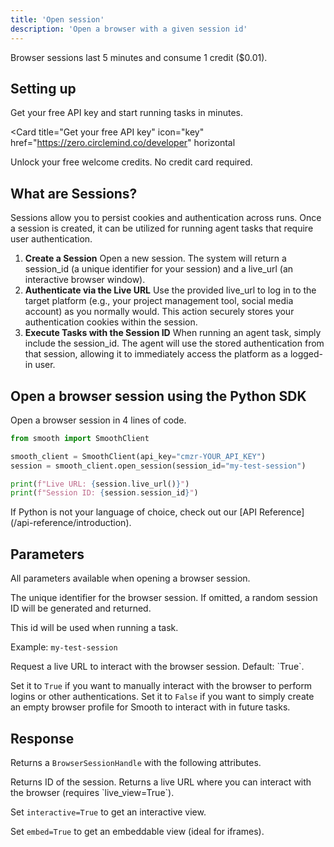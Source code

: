 ```yaml
---
title: 'Open session'
description: 'Open a browser with a given session id'
---
```


<Note>
  Browser sessions last 5 minutes and consume 1 credit ($0.01).
</Note>

## Setting up

Get your free API key and start running tasks in minutes.

<Card
  title="Get your free API key"
  icon="key"
  href="https://zero.circlemind.co/developer"
  horizontal
>
  Unlock your free welcome credits. No credit card required.
</Card>

## What are Sessions?

Sessions allow you to persist cookies and authentication across runs.
Once a session is created, it can be utilized for running agent tasks that require user authentication.

1. **Create a Session**
Open a new session. The system will return a session_id (a unique identifier for your session) and a live_url (an interactive browser window).
2. **Authenticate via the Live URL**
Use the provided live_url to log in to the target platform (e.g., your project management tool, social media account) as you normally would. This action securely stores your authentication cookies within the session.
3. **Execute Tasks with the Session ID**
When running an agent task, simply include the session_id. The agent will use the stored authentication from that session, allowing it to immediately access the platform as a logged-in user.

## Open a browser session using the Python SDK

Open a browser session in 4 lines of code.

<CodeGroup>

```python Python
from smooth import SmoothClient

smooth_client = SmoothClient(api_key="cmzr-YOUR_API_KEY")
session = smooth_client.open_session(session_id="my-test-session")

print(f"Live URL: {session.live_url()}")
print(f"Session ID: {session.session_id}")
```

</CodeGroup>

<Note>
  If Python is not your language of choice, check out our [API Reference](/api-reference/introduction).
</Note>

## Parameters

All parameters available when opening a browser session. 

<ResponseField name="session_id" type="string">
  The unique identifier for the browser session. If omitted, a random session ID will be generated and returned.

  This id will be used when running a task.
  
  Example: `my-test-session`
</ResponseField>

<ResponseField name="live_view" type="boolean">
  Request a live URL to interact with the browser session. Default: `True`.

  Set it to `True` if you want to manually interact with the browser to perform logins or other authentications.
  Set it to `False` if you want to simply create an empty browser profile for Smooth to interact with in future tasks.
</ResponseField>

## Response

Returns a `BrowserSessionHandle` with the following attributes.

<ResponseField name="session_id()" type="method">
  Returns ID of the session.
</ResponseField>

<ResponseField name="live_url()" type="method">
  Returns a live URL where you can interact with the browser (requires `live_view=True`).

  Set `interactive=True` to get an interactive view. 
  
  Set `embed=True` to get an embeddable view (ideal for iframes).
</ResponseField>